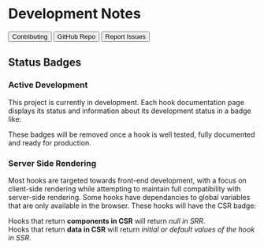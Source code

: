 

# Development Notes

<div style={{ display: 'flex', gap: 15, marginTop:'1rem' }}>
<Button href='/docs/contributing' style={{background:'#2248', padding:'.5rem 1rem', borderRadius:'.5rem', textDecoration:'none'}}>Contributing</Button>
<Button href='https://github.com/pratiqdev/hook-docs' style={{background:'#2248', padding:'.5rem 1rem', borderRadius:'.5rem', textDecoration:'none'}}>GitHub Repo</Button>
<Button href='https://github.com/pratiqdev/hook-docs/issues' style={{background:'#2248', padding:'.5rem 1rem', borderRadius:'.5rem', textDecoration:'none'}}>Report Issues</Button>
</div>


## Status Badges



### Active Development

This project is currently in development. Each hook documentation page displays its status and 
information about its development status in a badge like:

<StatusBadge status={0} />
<StatusBadge status={1} />
<StatusBadge status={2} />
<StatusBadge status={3} />
<StatusBadge status={4} />

These badges will be removed once a hook is well tested, fully documented and ready for production.


### Server Side Rendering

Most hooks are targeted towards front-end development, with a focus on client-side rendering while 
attempting to maintain full compatibility with server-side rendering.
Some hooks have dependancies to global variables that are only available in the browser.
These hooks will have the CSR badge:

<ClientBadge />

Hooks that return **components in CSR** will return *null in SRR*.  
Hooks that return **data in CSR** will return *initial or default values of the hook in SSR*.
